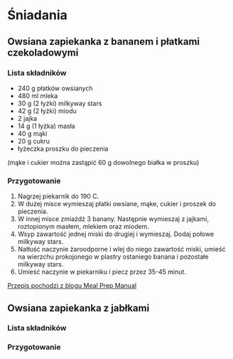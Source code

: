 # Śniadania

## Owsiana zapiekanka z bananem i płatkami czekoladowymi

### Lista składników
- 240 g płatków owsianych
- 480 ml mleka
- 30 g (2 łyżki) milkyway stars 
- 42 g (2 łyżki) miodu 
- 2 jajka
- 14 g (1 łyżka) masła
- 40 g mąki 
- 20 g cukru
- łyżeczka proszku do pieczenia

(mąke i cukier można zastąpić 60 g dowolnego białka w proszku)

### Przygotowanie

1. Nagrzej piekarnik do 190 C.
2. W dużej misce wymieszaj płatki owsiane, mąke, cukier i proszek do pieczenia.
3. W innej misce zmiażdż 3 banany. Następnie wymieszaj z jajkami, roztopionym masłem, mlekiem oraz miodem. 
4. Wsyp zawartość jednej miski do drugiej i wymieszaj. Dodaj połowe milkyway stars.
4. Natłuść naczynie żaroodporne i wlej do niego zawartość miski, umieść na wierzchu prokojonego w plastry ostaniego banana i pozostałe milkyway stars.
5. Umieść naczynie w piekarniku i piecz przez 35-45 minut.

[Przepis pochodzi z blogu Meal Prep Manual](https://mealprepmanual.com/chocolate-chip-banana-bread-baked-oatmeal/)

## Owsiana zapiekanka z jabłkami

### Lista składników

### Przygotowanie
